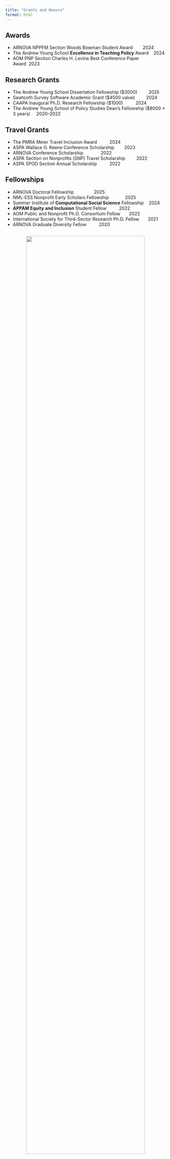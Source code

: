 ```yaml
---
title: "Grants and Honors"
format: html
---
```


## Awards  

- ARNOVA NPPFM Section Woods Bowman Student Award&nbsp;&nbsp;&nbsp;&nbsp;&nbsp;&nbsp;&nbsp;&nbsp;2024  
- The Andrew Young School **Excellence in Teaching Policy** Award&nbsp;&nbsp;&nbsp;&nbsp;2024  
- AOM PNP Section Charles H. Levine Best Conference Paper Award&nbsp;&nbsp;2023  

## Research Grants  

- The Andrew Young School Dissertation Fellowship ($3000)&nbsp;&nbsp;&nbsp;&nbsp;&nbsp;&nbsp;&nbsp;&nbsp;&nbsp;2025  
- Sawtooth Survey Software Academic Grant ($4500 value)&nbsp;&nbsp;&nbsp;&nbsp;&nbsp;&nbsp;&nbsp;&nbsp;&nbsp;2024  
- CAAPA Inaugural Ph.D. Research Fellowship ($1000)&nbsp;&nbsp;&nbsp;&nbsp;&nbsp;&nbsp;&nbsp;&nbsp;&nbsp;&nbsp;2024  
- The Andrew Young School of Policy Studies Dean’s Fellowship ($8000 × 3 years)&nbsp;&nbsp;&nbsp;&nbsp;&nbsp;2020–2022  

## Travel Grants  

- The PMRA Meier Travel Inclusion Award&nbsp;&nbsp;&nbsp;&nbsp;&nbsp;&nbsp;&nbsp;&nbsp;&nbsp;&nbsp;2024  
- ASPA Wallace O. Keene Conference Scholarship&nbsp;&nbsp;&nbsp;&nbsp;&nbsp;&nbsp;&nbsp;&nbsp;2023  
- ARNOVA Conference Scholarship&nbsp;&nbsp;&nbsp;&nbsp;&nbsp;&nbsp;&nbsp;&nbsp;&nbsp;&nbsp;&nbsp;&nbsp;&nbsp;&nbsp;2022  
- ASPA Section on Nonprofits (SNP) Travel Scholarship&nbsp;&nbsp;&nbsp;&nbsp;&nbsp;&nbsp;&nbsp;&nbsp;&nbsp;2022  
- ASPA SPOD Section Annual Scholarship&nbsp;&nbsp;&nbsp;&nbsp;&nbsp;&nbsp;&nbsp;&nbsp;&nbsp;&nbsp;2022  


## Fellowships  

- ARNOVA Doctoral Fellowship&nbsp;&nbsp;&nbsp;&nbsp;&nbsp;&nbsp;&nbsp;&nbsp;&nbsp;&nbsp;&nbsp;&nbsp;&nbsp;&nbsp;&nbsp;&nbsp;2025  
- NML-ESS Nonprofit Early Scholars Fellowship&nbsp;&nbsp;&nbsp;&nbsp;&nbsp;&nbsp;&nbsp;&nbsp;&nbsp;&nbsp;&nbsp;&nbsp;&nbsp;2025  
- Summer Institute of **Computational Social Science** Fellowship&nbsp;&nbsp;&nbsp;&nbsp;2024  
- **APPAM Equity and Inclusion** Student Fellow&nbsp;&nbsp;&nbsp;&nbsp;&nbsp;&nbsp;&nbsp;&nbsp;&nbsp;&nbsp;2022  
- AOM Public and Nonprofit Ph.D. Consortium Fellow&nbsp;&nbsp;&nbsp;&nbsp;&nbsp;&nbsp;&nbsp;2022  
- International Society for Third-Sector Research Ph.D. Fellow&nbsp;&nbsp;&nbsp;&nbsp;&nbsp;&nbsp;&nbsp;2021  
- ARNOVA Graduate Diversity Fellow&nbsp;&nbsp;&nbsp;&nbsp;&nbsp;&nbsp;&nbsp;&nbsp;&nbsp;&nbsp;2020  



<div class="plaque-container">
  <img src="ays.jpg" width="86%">
  
  <p class="plaque-text">2025 Andrew Young School Honors Day</p>
</div>

<style>
.plaque-container {
  text-align: center;       /* center both text and image */
  margin: 2em 0;            /* vertical spacing around the block */
}

.plaque-text {
  font-size: 1em;           /* adjust font size */
  color: #999999;           /* gray color */
  margin-bottom: 1em;       /* space between text and image */
}
</style>
